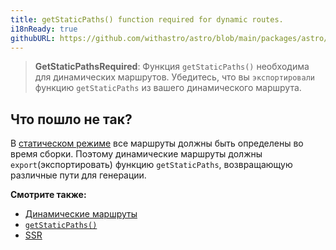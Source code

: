 ```yaml
---
title: getStaticPaths() function required for dynamic routes.
i18nReady: true
githubURL: https://github.com/withastro/astro/blob/main/packages/astro/src/core/errors/errors-data.ts
---
```


> **GetStaticPathsRequired**: Функция `getStaticPaths()` необходима для динамических маршрутов. Убедитесь, что вы `экспортировали` функцию `getStaticPaths` из вашего динамического маршрута.

## Что пошло не так?

В [статическом режиме](/ru/guides/routing/#статический-ssg-режим) все маршруты должны быть определены во время сборки. Поэтому динамические маршруты должны `export`(экспортировать) функцию `getStaticPaths`, возвращающую различные пути для генерации.

**Смотрите также:**

-  [Динамические маршруты](/ru/guides/routing/#динамические-маршруты)
-  [`getStaticPaths()`](/ru/reference/api-reference/#getstaticpaths)
-  [SSR](/ru/guides/server-side-rendering/)